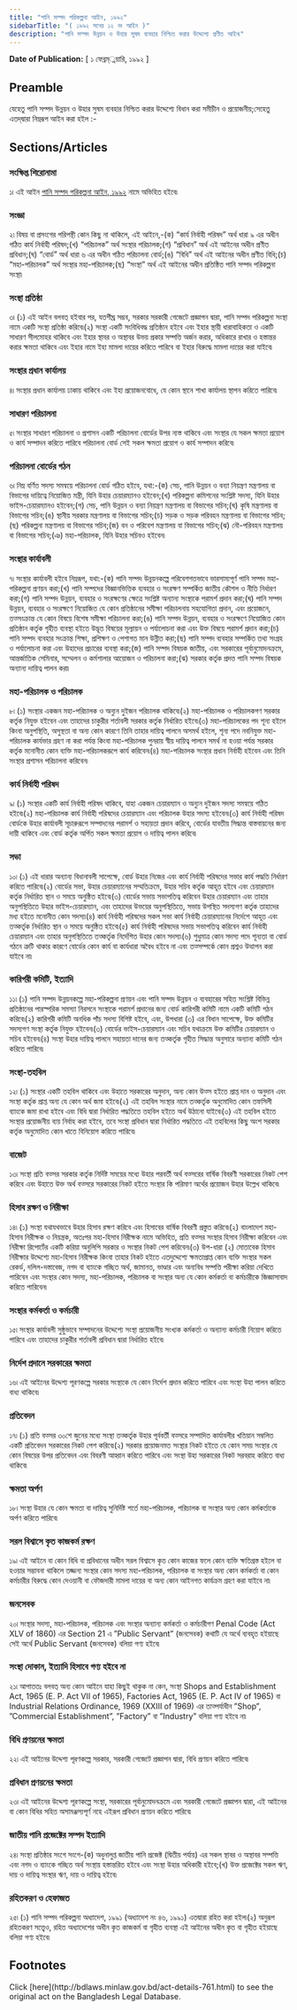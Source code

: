 ```yaml
---
title: "পানি সম্পদ পরিকল্পনা আইন, ১৯৯২"
sidebarTitle: "( ১৯৯২ সনের ১২ নং আইন )"
description: "পানি সম্পদ উন্নয়ন ও উহার সুষম ব্যবহার নিশ্চিত করার উদ্দেশ্যে প্রণীত আইন৷"
---
```


**Date of Publication:** [ ১ ফেব্রম্্নয়ারি, ১৯৯২ ]

## Preamble

যেহেতু পানি সম্পদ উন্নয়ন ও উহার সুষম ব্যবহার নিশ্চিত করার উদ্দেশ্যে বিধান করা সমীচীন ও প্রয়োজনীয়;সেহেতু এতদ্‌দ্বারা নিম্নরূপ আইন করা হইল :-

## Sections/Articles

### সংক্ষিপ্ত শিরোনামা

১৷ এই আইন [পানি সম্পদ পরিকল্পনা আইন, ১৯৯২](/laws/act-761 "পানি সম্পদ পরিকল্পনা আইন, ১৯৯২") নামে অভিহিত হইবে৷

### সংজ্ঞা

২৷ বিষয় বা প্রসংগের পরিপন্থী কোন কিছু না থাকিলে, এই আইনে,-(ক) “কার্য নির্বাহী পরিষদ” অর্থ ধারা ৯ এর অধীন গঠিত কার্য নির্বাহী পরিষদ;(খ) “পরিচালক” অর্থ সংস্থার পরিচালক;(গ) “প্রবিধান” অর্থ এই আইনের অধীন প্রণীত প্রবিধান;(ঘ) “বোর্ড” অর্থ ধারা ৬ এর অধীন গঠিত পরিচালনা বোর্ড;(ঙ) “বিধি” অর্থ এই আইনের অধীন প্রণীত বিধি;(চ) “মহা-পরিচালক” অর্থ সংস্থার মহা-পরিচালক;(ছ) “সংস্থা” অর্থ এই আইনের অধীন প্রতিষ্ঠিত পানি সম্পদ পরিকল্পনা সংস্থা৷

### সংস্থা প্রতিষ্ঠা

৩৷ (১) এই আইন বলবত্ হইবার পর, যতশীঘ্র সম্ভব, সরকার সরকারী গেজেটে প্রজ্ঞাপন দ্বারা, পানি সম্পদ পরিকল্পনা সংস্থা নামে একটি সংস্থা প্রতিষ্ঠা করিবে৷(২) সংস্থা একটি সংবিধিবদ্ধ প্রতিষ্ঠান হইবে এবং ইহার স্থায়ী ধারাবাহিকতা ও একটি সাধারণ সীলমোহর থাকিবে এবং ইহার স্থাবর ও অস্থাবর উভয় প্রকার সম্পত্তি অর্জন করার, অধিকারে রাখার ও হস্তান্তর করার ক্ষমতা থাকিবে এবং ইহার নামে ইহা মামলা দায়ের করিতে পারিবে বা ইহার বিরুদ্ধে মামলা দায়ের করা যাইবে৷

### সংস্থার প্রধান কার্যালয়

৪৷ সংস্থার প্রধান কার্যালয় ঢাকায় থাকিবে এবং ইহা প্রয়োজনবোধে, যে কোন স্থানে শাখা কার্যালয় স্থাপন করিতে পারিবে৷

### সাধারণ পরিচালনা

৫৷ সংস্থার সাধারণ পরিচালনা ও প্রশাসন একটি পরিচালনা বোর্ডের উপর ন্যস্ত থাকিবে এবং সংস্থার যে সকল ক্ষমতা প্রয়োগ ও কার্য সম্পাদন করিতে পারিবে পরিচালনা বোর্ড সেই সকল ক্ষমতা প্রয়োগ ও কার্য সম্পাদন করিবে৷

### পরিচালনা বোর্ডের গঠন

৬৷ নিম্ন বর্ণিত সদস্য সমন্বয়ে পরিচালনা বোর্ড গঠিত হইবে, যথা:-(ক) সেচ, পানি উন্নয়ন ও বন্যা নিয়ন্ত্রণ মন্ত্রণালয় বা বিভাগের দায়িত্বে নিয়োজিত মন্ত্রী, যিনি উহার চেয়ারম্যানও হইবেন;(খ) পরিকল্পনা কমিশনের সংশ্লিষ্ট সদস্য, যিনি উহার ভাইস-চেয়ারম্যানও হইবেন;(গ) সেচ, পানি উন্নয়ন ও বন্যা নিয়ন্ত্রণ মন্ত্রণালয় বা বিভাগের সচিব;(ঘ) কৃষি মন্ত্রণালয় বা বিভাগের সচিব;(ঙ) স্থানীয় সরকার মন্ত্রণালয় বা বিভাগের সচিব;(চ) সড়ক ও সড়ক পরিবহন মন্ত্রণালয় বা বিভাগের সচিব;(ছ) পরিকল্পনা মন্ত্রণালয় বা বিভাগের সচিব;(জ) বন ও পরিবেশ মন্ত্রণালয় বা বিভাগের সচিব;(ঝ) নৌ-পরিবহন মন্ত্রণালয় বা বিভাগের সচিব;(ঞ) মহা-পরিচালক, যিনি উহার সচিবও হইবেন৷

### সংস্থার কার্যাবলী

৭৷ সংস্থার কার্যাবলী হইবে নিম্নরূপ, যথা:-(ক) পানি সম্পদ উন্নয়নকল্পে পরিবেশগতভাবে ভারসাম্যপূর্ণ পানি সম্পদ মহা-পরিকল্পনা প্রণয়ন করা;(খ) পানি সম্পদের বিজ্ঞানভিত্তিক ব্যবহার ও সংরক্ষণ সম্পর্কিত জাতীয় কৌশল ও নীতি নির্ধারণ করা;(গ) পানি সম্পদ উন্নয়ন, ব্যবহার ও সংরক্ষণের ক্ষেত্রে সংশ্লিষ্ট অন্যান্য সংস্থাকে পরামর্শ প্রদান করা;(ঘ) পানি সম্পদ উন্নয়ন, ব্যবহার ও সংরক্ষণে নিয়োজিত যে কোন প্রতিষ্ঠানের সমীক্ষা পরিচালনায় সহযোগিতা প্রদান, এবং প্রয়োজনে, তত্সংক্রান্ত যে কোন বিষয়ে বিশেষ সমীক্ষা পরিচালনা করা;(ঙ) পানি সম্পদ উন্নয়ন, ব্যবহার ও সংরক্ষণে নিয়োজিত কোন প্রতিষ্ঠান কর্তৃক গৃহীত ব্যবস্থা হইতে উদ্ভূত বিষয়ের মূল্যায়ন ও পর্যালোচনা করা এবং উক্ত বিষয়ে পরামর্শ প্রদান করা;(চ) পানি সম্পদ ব্যবহার সংক্রান্ত শিক্ষা, প্রশিক্ষণ ও পেশাগত মান উন্নীত করা;(ছ) পানি সম্পদ ব্যবহার সম্পর্কিত তথ্য সংগ্রহ ও পর্যালোচনা করা এবং উহাদের প্রচারের ব্যবস্থা করা;(জ) পানি সম্পদ বিষয়ক জাতীয়, এবং সরকারের পূর্বানুমোদনক্রমে, আন্তর্জাতিক সেমিনার, সম্মেলন ও কর্মশালার আয়োজন ও পরিচালনা করা;(ঝ) সরকার কর্তৃক প্রদত্ত পানি সম্পদ বিষয়ক অন্যান্য দায়িত্ব পালন করা৷

### মহা-পরিচালক ও পরিচালক

৮৷ (১) সংস্থার একজন মহা-পরিচালক ও অন্যুন দুইজন পরিচালক থাকিবে৷(২) মহা-পরিচালক ও পরিচালকগণ সরকার কর্তৃক নিযুক্ত হইবেন এবং তাহাদের চাকুরীর শর্তাবলী সরকার কর্তৃক নির্ধারিত হইবে৷(৩) মহা-পরিচালকের পদ শূন্য হইলে কিংবা অনুপস্থিতি, অসুস্থতা বা অন্য কোন কারণে তিনি তাহার দায়িত্ব পালনে অসমর্থ হইলে, শূন্য পদে নবনিযুক্ত মহা-পরিচালক কার্যভার গ্রহণ না করা পর্যন্ত কিংবা মহা-পরিচালক পুনরায় স্বীয় দায়িত্ব পালনে সমর্থ না হওয়া পর্যন্ত সরকার কর্তৃক মনোনীত কোন ব্যক্তি মহা-পরিচালকরূপে কার্য করিবেন৷(৪) মহা-পরিচালক সংস্থার প্রধান নির্বাহী হইবেন এবং তিনি সংস্থার প্রশাসন পরিচালনা করিবেন৷

### কার্য নির্বাহী পরিষদ

৯৷ (১) সংস্থার একটি কার্য নির্বাহী পরিষদ থাকিবে, যাহা একজন চেয়ারম্যান ও অন্যুন দুইজন সদস্য সমন্বয়ে গঠিত হইবে৷(২) মহা-পরিচালক কার্য নির্বাহী পরিষদের চেয়ারম্যান এবং পরিচালক উহার সদস্য হইবেন৷(৩) কার্য নির্বাহী পরিষদ বোর্ডকে উহার কার্যাবলী সূচারুরূপে সম্পাদনের পরামর্শ ও সহায়তা প্রদান করিবে, বোর্ডের যাবতীয় সিদ্ধান্ত বাস্তবায়নের জন্য দায়ী থাকিবে এবং বোর্ড কর্তৃক অর্পিত সকল ক্ষমতা প্রয়োগ ও দায়িত্ব পালন করিবে৷

### সভা

১০৷ (১) এই ধারার অন্যান্য বিধানাবলী সাপেক্ষে, বোর্ড উহার নিজের এবং কার্য নির্বাহী পরিষদের সভার কার্য পদ্ধতি নির্ধারণ করিতে পারিবে৷(২) বোর্ডের সভা, উহার চেয়ারম্যানের সম্মতিক্রমে, উহার সচিব কর্তৃক আহূত হইবে এবং চেয়ারম্যান কর্তৃক নির্ধারিত স্থান ও সময়ে অনুষ্ঠিত হইবে৷(৩) বোর্ডের সভায় সভাপতিত্ব করিবেন উহার চেয়ারম্যান এবং তাহার অনুপস্থিতিতে উহার ভাইস-চেয়ারম্যান, এবং তাহাদের উভয়ের অনুপস্থিতিতে, সভায় উপস্থিত সদস্যগণ কর্তৃক তাহাদের মধ্য হইতে মনোনীত কোন সদস্য৷(৪) কার্য নির্বাহী পরিষদের সকল সভা কার্য নির্বাহী চেয়ারম্যানের নির্দেশে আহূত এবং তত্কর্তৃক নির্ধারিত স্থান ও সময়ে অনুষ্ঠিত হইবে৷(৫) কার্য নির্বাহী পরিষদের সভায় সভাপতিত্ব করিবেন কার্য নির্বাহী চেয়ারম্যান এবং তাহার অনুপস্থিতিতে তত্কর্তৃক নির্দেশিত উহার কোন সদস্য৷(৬) শুধুমাত্র কোন সদস্য পদে শূন্যতা বা বোর্ড গঠনে ত্রুটি থাকার কারণে বোর্ডের কোন কার্য বা কার্যধারা অবৈধ হইবে না এবং তত্সম্পর্কে কোন প্রশ্নও উত্থাপন করা যাইবে না৷

### কারিগরী কমিটি, ইত্যাদি

১১৷ (১) পানি সম্পদ উন্নয়নকল্পে মহা-পরিকল্পনা প্রণয়ন এবং পানি সম্পদ উন্নয়ন ও ব্যবহারের সহিত সংশ্লিষ্ট বিভিন্ন প্রতিষ্ঠানের পারস্পরিক সমস্যা নিরসনে সংস্থাকে পরামর্শ প্রদানের জন্য বোর্ড কারিগরী কমিটি নামে একটি কমিটি গঠন করিবে৷(২) কারিগরী কমিটি অনধিক পাঁচ সদস্য বিশিষ্ট হইবে, এবং, উপধারা (৩) এর বিধান সাপেক্ষে, উক্ত কমিটির সদস্যগণ সংস্থা কর্তৃক নিযুক্ত হইবেন৷(৩) বোর্ডের ভাইস-চেয়ারম্যান এবং সচিব যথাক্রমে উক্ত কমিটির চেয়ারম্যান ও সচিব হইবেন৷(৪) সংস্থা উহার দায়িত্ব পালনে সহায়তা দানের জন্য তত্কর্তৃক গৃহীত সিদ্ধান্ত অনুসারে অন্যান্য কমিটি গঠন করিতে পারিবে৷

### সংস্থা-তহবিল

১২৷ (১) সংস্থার একটি তহবিল থাকিবে এবং উহাতে সরকারের অনুদান, অন্য কোন উত্স হইতে প্রাপ্ত দান ও অনুদান এবং সংস্থা কর্তৃক প্রাপ্ত অন্য যে কোন অর্থ জমা হইবে৷(২) এই তহবিল সংস্থার নামে তত্কর্তৃক অনুমোদিত কোন তফসিলী ব্যাংকে জমা রাখা হইবে এবং বিধি দ্বারা নির্ধারিত পদ্ধতিতে তহবিল হইতে অর্থ উঠানো যাইবে৷(৩) এই তহবিল হইতে সংস্থার প্রয়োজনীয় ব্যয় নির্বাহ করা হইবে, তবে সংস্থা প্রবিধান দ্বারা নির্ধারিত পদ্ধতিতে এই তহবিলের কিছু অংশ সরকার কর্তৃক অনুমোদিত কোন খাতে বিনিয়োগ করিতে পারিবে৷

### বাজেট

১৩৷ সংস্থা প্রতি বত্সর সরকার কর্তৃক নির্দিষ্ট সময়ের মধ্যে উহার পরবর্তী অর্থ বত্সরের বার্ষিক বিবরণী সরকারের নিকট পেশ করিবে এবং উহাতে উক্ত অর্থ বত্সরে সরকারের নিকট হইতে সংস্থার কি পরিমাণ অর্থের প্রয়োজন উহার উল্লেখ থাকিবে৷

### হিসাব রক্ষণ ও নিরীক্ষা

১৪৷ (১) সংস্থা যথাযথভাবে উহার হিসাব রক্ষণ করিবে এবং হিসাবের বার্ষিক বিবরণী প্রস্তুত করিবে৷(২) বাংলাদেশ মহা-হিসাব নিরীক্ষক ও নিয়ন্ত্রক, অতঃপর মহা-হিসাব নিরীক্ষক নামে অভিহিত, প্রতি বত্সর সংস্থার হিসাব নিরীক্ষা করিবেন এবং নিরীক্ষা রিপোর্টের একটি করিয়া অনুলিপি সরকার ও সংস্থার নিকট পেশ করিবেন৷(৩) উপ-ধারা (২) মোতাবেক হিসাব নিরীক্ষার উদ্দেশ্যে মহা-হিসাব নিরীক্ষক কিংবা তাহার নিকট হইতে এতদুদ্দেশ্যে ক্ষমতাপ্রাপ্ত কোন ব্যক্তি সংস্থার সকল রেকর্ড, দলিল-দস্তাবেজ, নগদ বা ব্যাংকে গচ্ছিত অর্থ, জামানত, ভাণ্ডার এবং অন্যবিধ সম্পত্তি পরীক্ষা করিয়া দেখিতে পারিবেন এবং সংস্থার কোন সদস্য, মহা-পরিচালক, পরিচালক বা সংস্থার অন্য যে কোন কর্মকর্তা বা কর্মচারীকে জিজ্ঞাসাবাদ করিতে পারিবেন৷

### সংস্থার কর্মকর্তা ও কর্মচারী

১৫৷ সংস্থার কার্যাবলী সুষ্ঠুভাবে সম্পাদনের উদ্দেশ্যে সংস্থা প্রয়োজনীয় সংখ্যক কর্মকর্তা ও অন্যান্য কর্মচারী নিয়োগ করিতে পারিবে এবং তাহাদের চাকুরীর শর্তাবলী প্রবিধান দ্বারা নির্ধারিত হইবে৷

### নির্দেশ প্রদানে সরকারের ক্ষমতা

১৬৷ এই আইনের উদ্দেশ্য পূরণকল্পে সরকার সংস্থাকে যে কোন নির্দেশ প্রদান করিতে পারিবে এবং সংস্থা উহা পালন করিতে বাধ্য থাকিবে৷

### প্রতিবেদন

১৭৷ (১) প্রতি বত্সর ৩০শে জুনের মধ্যে সংস্থা তত্কর্তৃক উহার পূর্ববর্তী বত্সরে সম্পাদিত কার্যাবলীর খতিয়ান সম্বলিত একটি প্রতিবেদন সরকারের নিকট পেশ করিবে৷(২) সরকার প্রয়োজনমত সংস্থার নিকট হইতে যে কোন সময় সংস্থার যে কোন বিষয়ের উপর প্রতিবেদন এবং বিবরণী আহ্বান করিতে পারিবে এবং সংস্থা উহা সরকারের নিকট সরবরাহ করিতে বাধ্য থাকিবে৷

### ক্ষমতা অর্পণ

১৮৷ সংস্থা উহার যে কোন ক্ষমতা বা দায়িত্ব সুনির্দিষ্ট শর্তে মহা-পরিচালক, পরিচালক বা সংস্থার অন্য কোন কর্মকর্তাকে অর্পণ করিতে পারিবে৷

### সরল বিশ্বাসে কৃত কাজকর্ম রক্ষণ

১৯৷ এই আইনে বা কোন বিধি বা প্রবিধানের অধীন সরল বিশ্বাসে কৃত কোন কাজের ফলে কোন ব্যক্তি ক্ষতিগ্রস্ত হইলে বা হওয়ার সম্ভাবনা থাকিলে তজ্জন্য সংস্থার কোন সদস্য মহা-পরিচালক, পরিচালক বা সংস্থার অন্য কোন কর্মকর্তা বা কোন কর্মচারীর বিরুদ্ধে কোন দেওয়ানী বা ফৌজদারী মামলা দায়ের বা অন্য কোন আইনগত কার্যক্রম গ্রহণ করা যাইবে না৷

### জনসেবক

২০৷ সংস্থার সদস্য, মহা-পরিচালক, পরিচালক এবং সংস্থার অন্যান্য কর্মকর্তা ও কর্মচারীগণ Penal Code (Act XLV of 1860) এর Section 21 এ ”Public Servant” (জনসেবক) কথাটি যে অর্থে ব্যবহৃত হইয়াছে সেই অর্থে Public Servant (জনসেবক) বলিয়া গণ্য হইবে৷

### সংস্থা দোকান, ইত্যাদি হিসাবে গণ্য হইবে না

২১৷ আপাততঃ বলবত্ অন্য কোন আইনে যাহা কিছুই থাকুক না কেন, সংস্থা Shops and Establishment Act, 1965 (E. P. Act VII of 1965), Factories Act, 1965 (E. P. Act IV of 1965) বা Industrial Relations Ordinance, 1969 (XXIII of 1969) এর তাত্পর্যাধীন ”Shop”, ”Commercial Establishment”, ”Factory” বা ”Industry” বলিয়া গণ্য হইবে না৷

### বিধি প্রণয়নের ক্ষমতা

২২৷ এই আইনের উদ্দেশ্য পূরণকল্পে সরকার, সরকারী গেজেটে প্রজ্ঞাপন দ্বারা, বিধি প্রণয়ন করিতে পারিবে৷

### প্রবিধান প্রণয়নের ক্ষমতা

২৩৷ এই আইনের উদ্দেশ্য পূরণকল্পে সংস্থা, সরকারের পূর্বানুমোদনক্রমে এবং সরকারী গেজেটে প্রজ্ঞাপন দ্বারা, এই আইনের বা কোন বিধির সহিত অসামঞ্জস্যপূর্ণ নহে এইরূপ প্রবিধান প্রণয়ন করিতে পারিবে৷

### জাতীয় পানি প্রজেক্টের সম্পদ ইত্যাদি

২৪৷ সংস্থা প্রতিষ্ঠার সংগে সংগে-(ক) অধুনালুপ্ত জাতীয় পানি প্রজেক্ট (দ্বিতীয় পর্যায়) এর সকল স্থাবর ও অস্থাবর সম্পত্তি এবং নগদ ও ব্যাংকে গচ্ছিত অর্থ সংস্থায় হস্তান্তরিত হইবে এবং সংস্থা উহার অধিকারী হইবে;(খ) উক্ত প্রজেক্টের সকল ঋণ, দায় ও দায়িত্ব সংস্থার ঋণ, দায় ও দায়িত্ব হইবে৷

### রহিতকরণ ও হেফাজত

২৫৷ (১) পানি সম্পদ পরিকল্পনা অধ্যাদেশ, ১৯৯১ (অধ্যাদেশ নং ৪৬, ১৯৯১) এতদ্বারা রহিত করা হইল৷(২) অনুরূপ রহিতকরণ সত্ত্বেও, রহিত অধ্যাদেশের অধীন কৃত কাজকর্ম বা গৃহীত ব্যবস্থা এই আইনের অধীন কৃত বা গৃহীত হইয়াছে বলিয়া গণ্য হইবে৷

## Footnotes

<Note>
  Click [here](http://bdlaws.minlaw.gov.bd/act-details-761.html) to see the original act on the Bangladesh Legal Database.
</Note>
